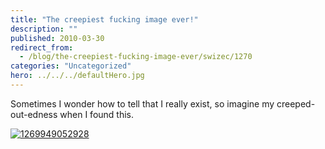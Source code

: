 ```yaml
---
title: "The creepiest fucking image ever!"
description: ""
published: 2010-03-30
redirect_from:
  - /blog/the-creepiest-fucking-image-ever/swizec/1270
categories: "Uncategorized"
hero: ../../../defaultHero.jpg
---
```


Sometimes I wonder how to tell that I really exist, so imagine my creeped-out-edness when I found this.

[![1269949052928](https://swizec.com/wp-content/uploads/2010/03/1269949052928.jpg)](https://swizec.com/wp-content/uploads/2010/03/1269949052928.jpg)